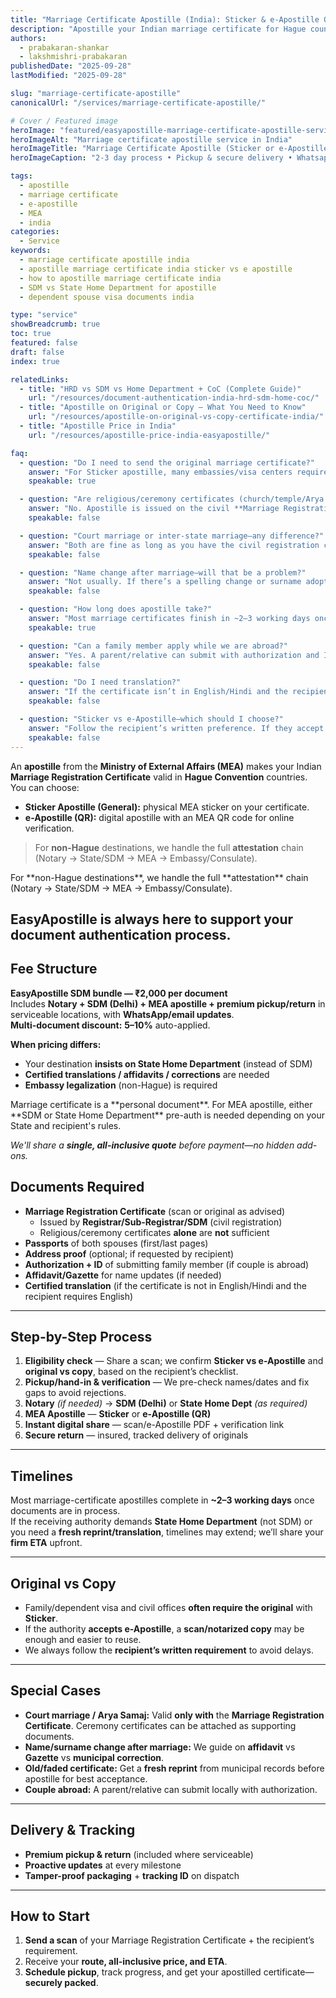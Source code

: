 ```yaml
---
title: "Marriage Certificate Apostille (India): Sticker & e-Apostille QR"
description: "Apostille your Indian marriage certificate for Hague countries—choose Sticker (physical) or e-Apostille (QR). Simple fees, required documents, 2–3 day timelines, pickup, tracking, and secure return."
authors:
  - prabakaran-shankar
  - lakshmishri-prabakaran
publishedDate: "2025-09-28"
lastModified: "2025-09-28"

slug: "marriage-certificate-apostille"
canonicalUrl: "/services/marriage-certificate-apostille/"

# Cover / Featured image
heroImage: "featured/easyapostille-marriage-certificate-apostille-service-india.png"
heroImageAlt: "Marriage certificate apostille service in India"
heroImageTitle: "Marriage Certificate Apostille (Sticker or e-Apostille QR)"
heroImageCaption: "2-3 day process • Pickup & secure delivery • Whatsapp updates"

tags:
  - apostille
  - marriage certificate
  - e-apostille
  - MEA
  - india
categories:
  - Service
keywords:
  - marriage certificate apostille india
  - apostille marriage certificate india sticker vs e apostille
  - how to apostille marriage certificate india
  - SDM vs State Home Department for apostille
  - dependent spouse visa documents india

type: "service"
showBreadcrumb: true
toc: true
featured: false
draft: false
index: true

relatedLinks:
  - title: "HRD vs SDM vs Home Department + CoC (Complete Guide)"
    url: "/resources/document-authentication-india-hrd-sdm-home-coc/"
  - title: "Apostille on Original or Copy — What You Need to Know"
    url: "/resources/apostille-on-original-vs-copy-certificate-india/"
  - title: "Apostille Price in India"
    url: "/resources/apostille-price-india-easyapostille/"

faq:
  - question: "Do I need to send the original marriage certificate?"
    answer: "For Sticker apostille, many embassies/visa centers require the original. For e-Apostille (QR), a scan may be accepted—only if your recipient’s checklist allows. We confirm before payment."
    speakable: true

  - question: "Are religious/ceremony certificates (church/temple/Arya Samaj) enough?"
    answer: "No. Apostille is issued on the civil **Marriage Registration Certificate** from the Registrar/Sub-Registrar/SDM. Ceremony certificates can be attached as supporting documents if you wish."
    speakable: false

  - question: "Court marriage or inter-state marriage—any difference?"
    answer: "Both are fine as long as you have the civil registration certificate. Inter-state documents may need translation if issued in a regional language."
    speakable: false

  - question: "Name change after marriage—will that be a problem?"
    answer: "Not usually. If there’s a spelling change or surname adoption, we may add an affidavit or Gazette copy. We’ll advise the simplest compliant path."
    speakable: false

  - question: "How long does apostille take?"
    answer: "Most marriage certificates finish in ~2–3 working days once in process. If your destination insists on State Home Department (instead of SDM) or a fresh reprint, timelines may extend. We share a firm ETA up front."
    speakable: true

  - question: "Can a family member apply while we are abroad?"
    answer: "Yes. A parent/relative can submit with authorization and ID copies. We’ll send the short checklist."
    speakable: false

  - question: "Do I need translation?"
    answer: "If the certificate isn’t in English/Hindi and the recipient requires English, a certified translation is recommended. We can arrange it."
    speakable: false

  - question: "Sticker vs e-Apostille—which should I choose?"
    answer: "Follow the recipient’s written preference. If they accept e-Apostille, it’s fast and shareable. If they demand physical verification, choose Sticker on the original."
    speakable: false
---
```



An **apostille** from the **Ministry of External Affairs (MEA)** makes your Indian **Marriage Registration Certificate** valid in **Hague Convention** countries. You can choose:

- **Sticker Apostille (General):** physical MEA sticker on your certificate.  
- **e-Apostille (QR):** digital apostille with an MEA QR code for online verification.

> For **non-Hague** destinations, we handle the full **attestation** chain (Notary → State/SDM → MEA → Embassy/Consulate).

<CalloutBox type="cta-secondary" class="my-1">
  For **non-Hague destinations**, we handle the full **attestation** chain (Notary → State/SDM → MEA → Embassy/Consulate).

  <Anchor href="https://easyapostille.in">EasyApostille</Anchor> is always here to support your document authentication process.
</CalloutBox>
---

## Fee Structure

**EasyApostille SDM bundle — ₹2,000 per document**  
Includes **Notary + SDM (Delhi) + MEA apostille + premium pickup/return** in serviceable locations, with **WhatsApp/email updates**.  
**Multi-document discount:** **5–10%** auto-applied.

**When pricing differs:**
- Your destination **insists on State Home Department** (instead of SDM)  
- **Certified translations / affidavits / corrections** are needed  
- **Embassy legalization** (non-Hague) is required


<CalloutBox type="info" class="my-1">
  Marriage certificate is a <Anchor href="/services/personal-documents-apostille/">**personal document**</Anchor>. For MEA apostille, either <Anchor href="/resources/document-authentication-india-coc-hrd-vs-sdm-home-state-attestation/">**SDM or State Home Department**</Anchor> pre-auth is needed depending on your State and recipient's rules.

  _We'll share a **single, all-inclusive quote** before payment—no hidden add-ons._
</CalloutBox>


## Documents Required

- **Marriage Registration Certificate** (scan or original as advised)  
  - Issued by **Registrar/Sub-Registrar/SDM** (civil registration)  
  - Religious/ceremony certificates **alone** are **not** sufficient  
- **Passports** of both spouses (first/last pages)  
- **Address proof** (optional; if requested by recipient)  
- **Authorization + ID** of submitting family member (if couple is abroad)  
- **Affidavit/Gazette** for name updates (if needed)  
- **Certified translation** (if the certificate is not in English/Hindi and the recipient requires English)

---

## Step-by-Step Process

1. **Eligibility check** — Share a scan; we confirm **Sticker vs e-Apostille** and **original vs copy**, based on the recipient’s checklist.  
2. **Pickup/hand-in & verification** — We pre-check names/dates and fix gaps to avoid rejections.  
3. **Notary** *(if needed)* → **SDM (Delhi)** or **State Home Dept** *(as required)*  
4. **MEA Apostille** — **Sticker** or **e-Apostille (QR)**  
5. **Instant digital share** — scan/e-Apostille PDF + verification link  
6. **Secure return** — insured, tracked delivery of originals

---

## Timelines

Most marriage-certificate apostilles complete in **~2–3 working days** once documents are in process.  
If the receiving authority demands **State Home Department** (not SDM) or you need a **fresh reprint/translation**, timelines may extend; we’ll share your **firm ETA** upfront.

---

## Original vs Copy

- Family/dependent visa and civil offices **often require the original** with **Sticker**.  
- If the authority **accepts e-Apostille**, a **scan/notarized copy** may be enough and easier to reuse.  
- We always follow the **recipient’s written requirement** to avoid delays.

---

## Special Cases

- **Court marriage / Arya Samaj:** Valid **only with** the **Marriage Registration Certificate**. Ceremony certificates can be attached as supporting documents.  
- **Name/surname change after marriage:** We guide on **affidavit** vs **Gazette** vs **municipal correction**.  
- **Old/faded certificate:** Get a **fresh reprint** from municipal records before apostille for best acceptance.  
- **Couple abroad:** A parent/relative can submit locally with authorization.

---

## Delivery & Tracking

- **Premium pickup & return** (included where serviceable)  
- **Proactive updates** at every milestone  
- **Tamper-proof packaging** + **tracking ID** on dispatch

---

## How to Start

1. **Send a scan** of your Marriage Registration Certificate + the recipient’s requirement.  
2. Receive your **route, all-inclusive price, and ETA**.  
3. **Schedule pickup**, track progress, and get your apostilled certificate—**securely packed**.
